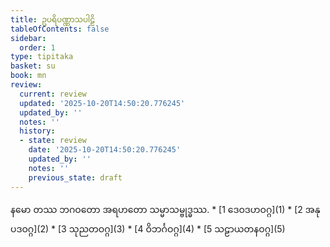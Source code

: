 ```yaml
---
title: ဥပရိပဏ္ဏာသပါဠိ
tableOfContents: false
sidebar:
  order: 1
type: tipitaka
basket: su
book: mn
review:
  current: review
  updated: '2025-10-20T14:50:20.776245'
  updated_by: ''
  notes: ''
  history:
  - state: review
    date: '2025-10-20T14:50:20.776245'
    updated_by: ''
    notes: ''
    previous_state: draft
---
```


<Paragraph number="1" type="center" book="mn">
နမော တဿ ဘဂဝတော အရဟတော သမ္မာသမ္ဗုဒ္ဓဿ.

<ReviewStatus review={frontmatter.review} showDetails={true} />

<HypothesisAnnotation frontmatter={frontmatter} />


</Paragraph>

<TableOfContents book="mn">
* [1 ဒေဝဒဟဝဂ္ဂ](1)
* [2 အနုပဒဝဂ္ဂ](2)
* [3 သုညတဝဂ္ဂ](3)
* [4 ဝိဘင်္ဂဝဂ္ဂ](4)
* [5 သဠာယတနဝဂ္ဂ](5)
</TableOfContents>